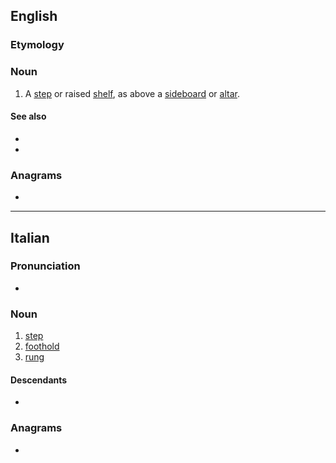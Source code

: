 {{also|gradinò}}
==English==

===Etymology===
{{bor|en|it|gradino}}

===Noun===
{{en-noun|s|gradini}}

# {{lb|en|architecture}} A [[step]] or raised [[shelf]], as above a [[sideboard]] or [[altar]].

====See also====
* {{l|en|superaltar}}
* {{l|en|gradin}}

{{Webster 1913}}

===Anagrams===
* {{anagrams|en|a=adginor|Gordian|adoring|gordian|idorgan|roading}}

----

==Italian==

===Pronunciation===
* {{it-IPA|gradìno}}

===Noun===
{{it-noun|m}}

# [[step]]
# [[foothold]]
# [[rung]]

====Descendants====
* {{desc|en|gradino|bor=1}}

===Anagrams===
* {{anagrams|it|a=adginor|Dragoni|Gironda|dragoni|girando|gironda|gradoni|gridano|grondai|in grado|indrago|ingorda|rigando}}
